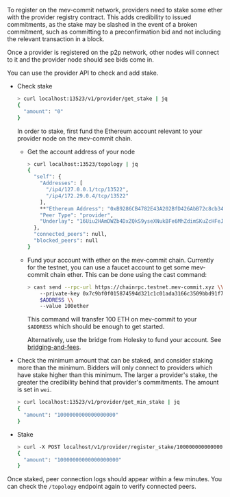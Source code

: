 To register on the mev-commit network, providers need to stake some ether with the provider registry contract. This adds credibility to issued commitments, as the stake may be slashed in the event of a broken commitment, such as committing to a preconfirmation bid and not including the relevant transaction in a block. 

Once a provider is registered on the p2p network, other nodes will connect to it and the provider node should see bids come in.

You can use the provider API to check and add stake.

*   Check stake

    ```bash
    > curl localhost:13523/v1/provider/get_stake | jq
    {
      "amount": "0"
    }
    ```

    In order to stake, first fund the Ethereum account relevant to your provider node on the mev-commit chain.

    *   Get the account address of your node

        ```bash
        > curl localhost:13523/topology | jq
        {
          "self": {
            "Addresses": [
              "/ip4/127.0.0.1/tcp/13522",
              "/ip4/172.29.0.4/tcp/13522"
            ],
            **"Ethereum Address": "0xB9286CB4782E43A202BfD426AbB72c8cb34f886c"**,
            "Peer Type": "provider",
            "Underlay": "16Uiu2HAmDWZb4DxZQkS9yseXNukBFe6MhZdimSKuZcHFeJrF3jC9"
          },
          "connected_peers": null,
          "blocked_peers": null
        }
        ```
    *   Fund your account with ether on the mev-commit chain. Currently for the testnet, you can use a faucet account to get some mev-commit chain ether. This can be done using the cast command:

        ```bash
        > cast send --rpc-url https://chainrpc.testnet.mev-commit.xyz \\
        	--private-key 0x7c9bf0f015874594d321c1c01ada3166c3509bbd91f76f9e4d7380c2df269c55 \\
        	$ADDRESS \\
        	--value 100ether
        ```

        This command will transfer 100 ETH on mev-commit to your `$ADDRESS` which should be enough to get started.

        Alternatively, use the bridge from Holesky to fund your account. See [bridging-and-fees](https://docs.primev.xyz/get-started/bidders/bridging-and-fees).

*   Check the minimum amount that can be staked, and consider staking more than the minimum. Bidders will only connect to providers which have stake higher than this minimum. The larger a provider's stake, the greater the credibility behind that provider's commitments. The amount is set in `wei`.

    ```bash
    > curl localhost:13523/v1/provider/get_min_stake | jq
    {
      "amount": "1000000000000000000"
    }
    ```

*   Stake

    ```bash
    > curl -X POST localhost/v1/provider/register_stake/10000000000000000000 | jq
    {
      "amount": "10000000000000000000"
    }
    ```

Once staked, peer connection logs should appear within a few minutes. You can check the `/topology` endpoint again to verify connected peers.
